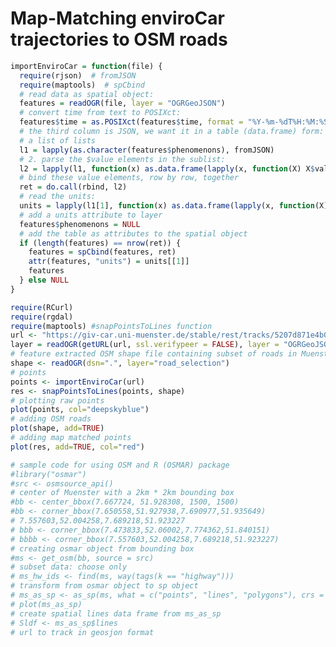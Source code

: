 Map-Matching enviroCar trajectories to OSM roads
========================================================


```r
importEnviroCar = function(file) {
  require(rjson)  # fromJSON
  require(maptools)  # spCbind
  # read data as spatial object:
  features = readOGR(file, layer = "OGRGeoJSON")
  # convert time from text to POSIXct:
  features$time = as.POSIXct(features$time, format = "%Y-%m-%dT%H:%M:%SZ")
  # the third column is JSON, we want it in a table (data.frame) form: 1. form
  # a list of lists
  l1 = lapply(as.character(features$phenomenons), fromJSON)
  # 2. parse the $value elements in the sublist:
  l2 = lapply(l1, function(x) as.data.frame(lapply(x, function(X) X$value)))
  # bind these value elements, row by row, together
  ret = do.call(rbind, l2)
  # read the units:
  units = lapply(l1[1], function(x) as.data.frame(lapply(x, function(X) X$unit)))
  # add a units attribute to layer
  features$phenomenons = NULL
  # add the table as attributes to the spatial object
  if (length(features) == nrow(ret)) {
    features = spCbind(features, ret)
    attr(features, "units") = units[[1]]
    features
  } else NULL
}

require(RCurl)
require(rgdal)
require(maptools) #snapPointsToLines function
url <- "https://giv-car.uni-muenster.de/stable/rest/tracks/5207d871e4b058cd3d669afe"
layer = readOGR(getURL(url, ssl.verifypeer = FALSE), layer = "OGRGeoJSON")
# feature extracted OSM shape file containing subset of roads in Muenster
shape <- readOGR(dsn=".", layer="road_selection")
# points 
points <- importEnviroCar(url)
res <- snapPointsToLines(points, shape)
# plotting raw points 
plot(points, col="deepskyblue")
# adding OSM roads
plot(shape, add=TRUE)
# adding map matched points
plot(res, add=TRUE, col="red")

# sample code for using OSM and R (OSMAR) package
#library("osmar")
#src <- osmsource_api()
# center of Muenster with a 2km * 2km bounding box
#bb <- center_bbox(7.667724, 51.928308, 1500, 1500)
#bb <- corner_bbox(7.650558,51.927938,7.690977,51.935649)
# 7.557603,52.004258,7.689218,51.923227
# bbb <- corner_bbox(7.473833,52.06002,7.774362,51.840151)
# bbbb <- corner_bbox(7.557603,52.004258,7.689218,51.923227)
# creating osmar object from bounding box
#ms <- get_osm(bb, source = src)
# subset data: choose only 
# ms_hw_ids <- find(ms, way(tags(k == "highway")))
# transform from osmar object to sp object 
# ms_as_sp <- as_sp(ms, what = c("points", "lines", "polygons"), crs = osm_crs(), simplify = TRUE)
# plot(ms_as_sp)
# create spatial lines data frame from ms_as_sp
# Sldf <- ms_as_sp$lines
# url to track in geosjon format

```


